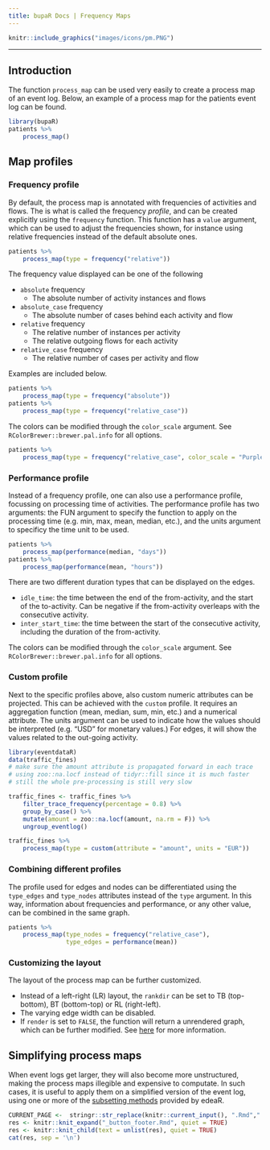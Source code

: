 ```yaml
---
title: bupaR Docs | Frequency Maps
---
```



```r
knitr::include_graphics("images/icons/pm.PNG")
```

***



## Introduction


The function `process_map` can be used very easily to create a process map of an event log. Below, an example of a process map for the patients event log can be found.


```r
library(bupaR)
patients %>%
	process_map()
```

## Map profiles

### Frequency profile

By default, the process map is annotated with frequencies of activities and flows. The is what is called the frequency _profile_, and can be created explicitly using the  `frequency` function. This function has a `value` argument, which can be used to adjust the frequencies shown, for instance using relative frequencies instead of the default absolute ones.


```r
patients %>%
	process_map(type = frequency("relative"))
```

The frequency value displayed can be one of the following

*	`absolute` frequency
	*	The absolute number of activity instances and flows
*	`absolute_case` frequency
	*	The absolute number of cases behind each activity and flow
*	`relative` frequency
	* 	The relative number of instances per activity
	*	The relative outgoing flows for each activity
*	`relative_case` frequency
	*	The relative number of cases per activity and flow
	
Examples are included below.

```r
patients %>%
	process_map(type = frequency("absolute"))
patients %>%
	process_map(type = frequency("relative_case"))
```

The colors can be modified through the `color_scale` argument. See `RColorBrewer::brewer.pal.info` for all options. 

```r
patients %>%
	process_map(type = frequency("relative_case", color_scale = "Purples"))
```



### Performance profile

Instead of a frequency profile, one can also use a performance profile, focussing on processing time of activities. The performance profile has two arguments: the FUN argument to specify the function to apply on the processing time (e.g. min, max, mean, median, etc.), and the units argument to specificy the time unit to be used.

```r
patients %>%
	process_map(performance(median, "days"))
patients %>%
	process_map(performance(mean, "hours"))
```

There are two different duration types that can be displayed on the edges.

*	`idle_time`: the time between the end of the from-activity, and the start of the to-activity. Can be negative if the from-activity overleaps with the consecutive activity.
*	`inter_start_time`: the time between the start of the consecutive activity, including the duration of the from-activity. 

The colors can be modified through the `color_scale` argument. See `RColorBrewer::brewer.pal.info` for all options. 

### Custom profile

Next to the specific profiles above, also custom numeric attributes can be projected. This can be achieved with the `custom` profile. It requires an aggregation function (mean, median, sum, min, etc.) and a numerical attribute. The units argument can be used to indicate how the values should be interpreted (e.g. "USD" for monetary values.) For edges, it will show the values related to the out-going activity. 

```r
library(eventdataR)
data(traffic_fines)
# make sure the amount attribute is propagated forward in each trace
# using zoo::na.locf instead of tidyr::fill since it is much faster
# still the whole pre-processing is still very slow

traffic_fines <- traffic_fines %>%
	filter_trace_frequency(percentage = 0.8) %>%
	group_by_case() %>%
	mutate(amount = zoo::na.locf(amount, na.rm = F)) %>%
	ungroup_eventlog()
```

```r
traffic_fines %>% 
	process_map(type = custom(attribute = "amount", units = "EUR"))

```


### Combining different profiles

The profile used for edges and nodes can be differentiated using the `type_edges` and `type_nodes` attributes instead of the `type` argument. In this way, information about frequencies and performance, or any other value, can be combined in the same graph.

```r
patients %>%
	process_map(type_nodes = frequency("relative_case"),
				type_edges = performance(mean))
```

### Customizing the layout

The layout of the process map can be further customized.

*	Instead of a left-right (LR) layout, the `rankdir` can be set to TB (top-bottom), BT (bottom-top) or RL (right-left).
*	The varying edge width can be disabled.
*	If `render` is set to `FALSE`, the function will return a unrendered graph, which can be further modified. See [here](http://rich-iannone.github.io/DiagrammeR/) for more information.



## Simplifying process maps

When event logs get larger, they will also become more unstructured, making the process maps illegible and expensive to computate. In such cases, it is useful to apply them on a simplified version of the event log, using one or more of the [subsetting methods](http://www.bupar.net/subsetting.html) provided by edeaR. 


```r
CURRENT_PAGE <-  stringr::str_replace(knitr::current_input(), ".Rmd",".html")
res <- knitr::knit_expand("_button_footer.Rmd", quiet = TRUE)
res <- knitr::knit_child(text = unlist(res), quiet = TRUE)
cat(res, sep = '\n')
```

